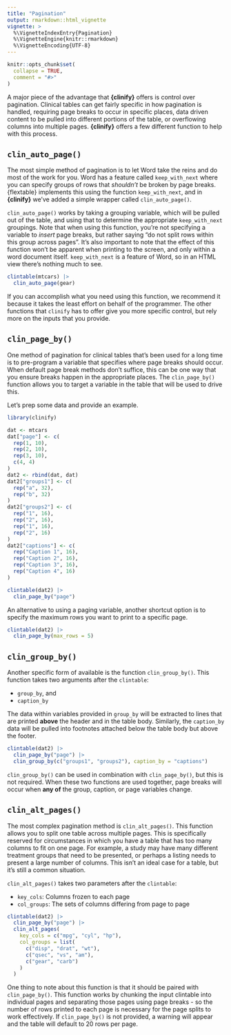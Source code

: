 ```yaml
---
title: "Pagination"
output: rmarkdown::html_vignette
vignette: >
  %\VignetteIndexEntry{Pagination}
  %\VignetteEngine{knitr::rmarkdown}
  %\VignetteEncoding{UTF-8}
---
```


```r
knitr::opts_chunk$set(
  collapse = TRUE,
  comment = "#>"
)
```

A major piece of the advantage that **{clinify}** offers is control over pagination. Clinical tables can get fairly specific in how pagination is handled, requiring page breaks to occur in specific places, data driven content to be pulled into different portions of the table, or overflowing columns into multiple pages. **{clinify}** offers a few different function to help with this process. 

## `clin_auto_page()`

The most simple method of pagination is to let Word take the reins and do most of the work for you. Word has a feature called `keep_with_next` where you can specify groups of rows that _shouldn't_ be broken by page breaks. {flextable} implements this using the function `keep_with_next`, and in **{clinify}** we've added a simple wrapper called `clin_auto_page()`. 

`clin_auto_page()` works by taking a grouping variable, which will be pulled out of the table, and using that to determine the appropriate `keep_with_next` groupings. Note that when using this function, you're not specifying a variable to _insert_ page breaks, but rather saying "do not split rows within this group across pages". It's also important to note that the effect of this function won't be apparent when printing to the screen, and only within a word document itself. `keep_with_next` is a feature of Word, so in an HTML view there's nothing much to see.

```r
clintable(mtcars) |>
  clin_auto_page(gear)
```

 If you can accomplish what you need using this function, we recommend it because it takes the least effort on behalf of the programmer. The other functions that `clinify` has to offer give you more specific control, but rely more on the inputs that you provide.

## `clin_page_by()`

One method of pagination for clinical tables that's been used for a long time is to pre-program a variable that specifies where page breaks should occur. When default page break methods don't suffice, this can be one way that you ensure breaks happen in the appropriate places. The `clin_page_by()` function allows you to target a variable in the table that will be used to drive this. 

Let's prep some data and provide an example.

```r
library(clinify)

dat <- mtcars
dat["page"] <- c(
  rep(1, 10),
  rep(2, 10),
  rep(3, 10),
  c(4, 4)
)
dat2 <- rbind(dat, dat)
dat2["groups1"] <- c(
  rep("a", 32),
  rep("b", 32)
)
dat2["groups2"] <- c(
  rep("1", 16),
  rep("2", 16),
  rep("1", 16),
  rep("2", 16)
)
dat2["captions"] <- c(
  rep("Caption 1", 16),
  rep("Caption 2", 16),
  rep("Caption 3", 16),
  rep("Caption 4", 16)
)

clintable(dat2) |>
  clin_page_by("page")
```

An alternative to using a paging variable, another shortcut option is to specify the maximum rows you want to print to a specific page.

```r
clintable(dat2) |>
  clin_page_by(max_rows = 5)
```

## `clin_group_by()`

Another specific form of available is the function `clin_group_by()`. This function takes two arguments after the `clintable`:

- `group_by`, and
- `caption_by`

The data within variables provided in `group_by` will be extracted to lines that are printed **above** the header and in the table body. Similarly, the `caption_by` data will be pulled into footnotes attached below the table body but above the footer. 

```r
clintable(dat2) |>
  clin_page_by("page") |>
  clin_group_by(c("groups1", "groups2"), caption_by = "captions")
```

`clin_group_by()` can be used in combination with `clin_page_by()`, but this is not required. When these two functions are used together, page breaks will occur when **any of** the group, caption, or page variables change. 

## `clin_alt_pages()`

The most complex pagination method is `clin_alt_pages()`. This function allows you to split one table across multiple pages. This is specifically reserved for circumstances in which you have a table that has too many columns to fit on one page. For example, a study may have many different treatment groups that need to be presented, or perhaps a listing needs to present a large number of columns. This isn't an ideal case for a table, but it's still a common situation. 

`clin_alt_pages()` takes two parameters after the `clintable`:

- `key_cols`: Columns frozen to each page
- `col_groups`: The sets of columns differing from page to page

```r
clintable(dat2) |>
  clin_page_by("page") |>
  clin_alt_pages(
    key_cols = c("mpg", "cyl", "hp"),
    col_groups = list(
      c("disp", "drat", "wt"),
      c("qsec", "vs", "am"),
      c("gear", "carb")
    )
  )
```

One thing to note about this function is that it should be paired with `clin_page_by()`. This function works by chunking the input clintable into individual pages and separating those pages using page breaks - so the number of rows printed to each page is necessary for the page splits to work effectively. If `clin_page_by()` is not provided, a warning will appear and the table will default to 20 rows per page.
